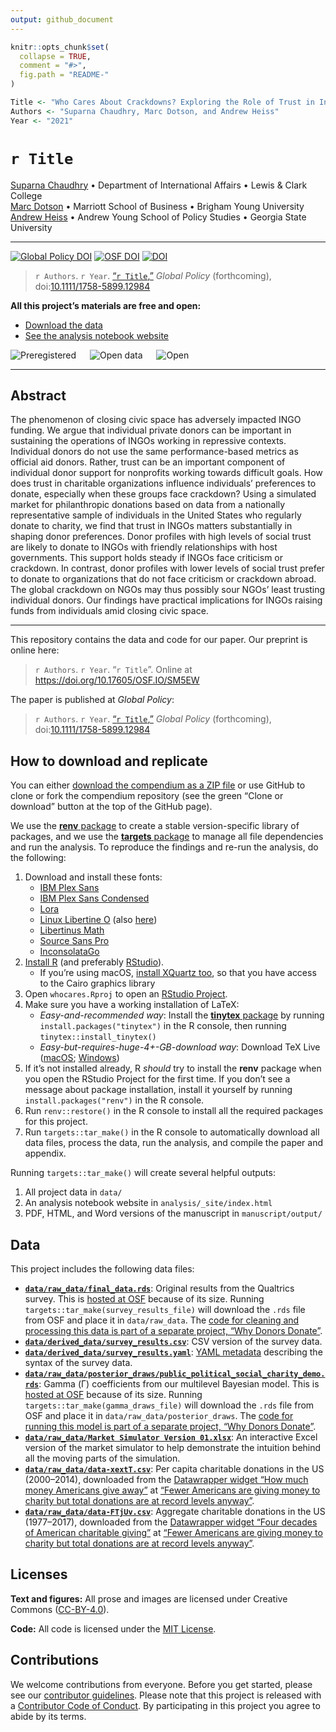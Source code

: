 ```yaml
---
output: github_document
---
```


<!-- README.md is generated from README.Rmd. Please edit that file -->

```r
knitr::opts_chunk$set(
  collapse = TRUE,
  comment = "#>",
  fig.path = "README-"
)

Title <- "Who Cares About Crackdowns? Exploring the Role of Trust in Individual Philanthropy"
Authors <- "Suparna Chaudhry, Marc Dotson, and Andrew Heiss"
Year <- "2021"
```

# `r Title`

[Suparna Chaudhry](http://www.suparnachaudhry.com/) • Department of International Affairs • Lewis & Clark College  
[Marc Dotson](https://marriottschool.byu.edu/directory/details?id=50683) • Marriott School of Business • Brigham Young University  
[Andrew Heiss](https://www.andrewheiss.com/) • Andrew Young School of Policy Studies • Georgia State University

---

[![Global Policy DOI](https://img.shields.io/badge/Global%20Policy%20DOI-10.1111%2F1758--5899.12984-brightgreen)](https://doi.org/10.1111/1758-5899.12984) [![OSF DOI](https://img.shields.io/badge/OSF-10.17605%2FOSF.IO%2FSM5EW-blue)](https://doi.org/10.17605/OSF.IO/SM5EW) [![DOI](https://zenodo.org/badge/DOI/10.5281/zenodo.4064840.svg)](https://doi.org/10.5281/zenodo.4064840)

> `r Authors`. `r Year`. ["`r Title`,"](https://doi.org/10.17605/OSF.IO/SM5EW) *Global Policy* (forthcoming), doi:[10.1111/1758-5899.12984](https://doi.org/10.1111/1758-5899.12984)

**All this project's materials are free and open:**

- [Download the data](#data)
- [See the analysis notebook website](https://stats.andrewheiss.com/who-cares-about-crackdowns/)

![Preregistered](img/preregistered_large_color.png) &emsp; ![Open data](img/data_large_color.png) &emsp; ![Open](img/materials_large_color.png)

---

## Abstract

The phenomenon of closing civic space has adversely impacted INGO funding. We argue that individual private donors can be important in sustaining the operations of INGOs working in repressive contexts. Individual donors do not use the same performance-based metrics as official aid donors. Rather, trust can be an important component of individual donor support for nonprofits working towards difficult goals. How does trust in charitable organizations influence individuals' preferences to donate, especially when these groups face crackdown? Using a simulated market for philanthropic donations based on data from a nationally representative sample of individuals in the United States who regularly donate to charity, we find that trust in INGOs matters substantially in shaping donor preferences. Donor profiles with high levels of social trust are likely to donate to INGOs with friendly relationships with host governments. This support holds steady if INGOs face criticism or crackdown. In contrast, donor profiles with lower levels of social trust prefer to donate to organizations that do not face criticism or crackdown abroad. The global crackdown on NGOs may thus possibly sour NGOs' least trusting individual donors. Our findings have practical implications for INGOs raising funds from individuals amid closing civic space.

---

This repository contains the data and code for our paper. Our preprint is online here:

> `r Authors`. `r Year`. "`r Title`". Online at <https://doi.org/10.17605/OSF.IO/SM5EW>

The paper is published at *Global Policy*: 

> `r Authors`. `r Year`. ["`r Title`,"](https://doi.org/10.17605/OSF.IO/SM5EW) *Global Policy* (forthcoming), doi:[10.1111/1758-5899.12984](https://doi.org/10.1111/1758-5899.12984)

## How to download and replicate

You can either [download the compendium as a ZIP file](/archive/master.zip) or use GitHub to clone or fork the compendium repository (see the green "Clone or download" button at the top of the GitHub page).

We use the [**renv** package](https://rstudio.github.io/renv/articles/renv.html) to create a stable version-specific library of packages, and we use the [**targets** package](https://docs.ropensci.org/targets/) to manage all file dependencies and run the analysis. To reproduce the findings and re-run the analysis, do the following:

1. Download and install these fonts:
    - [IBM Plex Sans](https://fonts.google.com/specimen/IBM+Plex+Sans)
    - [IBM Plex Sans Condensed](https://fonts.google.com/specimen/IBM+Plex+Sans+Condensed)
    - [Lora](https://fonts.google.com/specimen/Lora)
    - [Linux Libertine O](https://www.cufonfonts.com/font/linux-libertine-o) (also [here](https://sourceforge.net/projects/linuxlibertine/))
    - [Libertinus Math](https://github.com/alerque/libertinus)
    - [Source Sans Pro](https://fonts.google.com/specimen/Source+Sans+Pro)
    - [InconsolataGo](https://github.com/ryanoasis/nerd-fonts/tree/master/patched-fonts/InconsolataGo)
2. [Install R](https://cloud.r-project.org/) (and preferably [RStudio](https://www.rstudio.com/products/rstudio/download/#download)).
    - If you're using macOS, [install XQuartz too](https://www.xquartz.org/), so that you have access to the Cairo graphics library
3. Open `whocares.Rproj` to open an [RStudio Project](https://r4ds.had.co.nz/workflow-projects.html).
4. Make sure you have a working installation of LaTeX:
    - *Easy-and-recommended way*: Install the [**tinytex** package](https://yihui.org/tinytex/) by running `install.packages("tinytex")` in the R console, then running `tinytex::install_tinytex()`
    - *Easy-but-requires-huge-4+-GB-download way*: Download TeX Live ([macOS](http://www.tug.org/mactex/); [Windows](https://miktex.org/))
5. If it's not installed already, R *should* try to install the **renv** package when you open the RStudio Project for the first time. If you don't see a message about package installation, install it yourself by running `install.packages("renv")` in the R console.
6. Run `renv::restore()` in the R console to install all the required packages for this project.
7. Run `targets::tar_make()` in the R console to automatically download all data files, process the data, run the analysis, and compile the paper and appendix.

Running `targets::tar_make()` will create several helpful outputs:

1. All project data in `data/`
2. An analysis notebook website in `analysis/_site/index.html`
3. PDF, HTML, and Word versions of the manuscript in `manuscript/output/`


## Data

This project includes the following data files:

- [**`data/raw_data/final_data.rds`**](https://osf.io/n2hwm/): Original results from the Qualtrics survey. This is [hosted at OSF](https://osf.io/n2hwm/) because of its size. Running `targets::tar_make(survey_results_file)` will download the `.rds` file from OSF and place it in `data/raw_data`. The [code for cleaning and processing this data is part of a separate project, "Why Donors Donate"](https://github.com/andrewheiss/why-donors-donate).
- [**`data/derived_data/survey_results.csv`**](data/derived_data/survey_results.csv): CSV version of the survey data.
- [**`data/derived_data/survey_results.yaml`**](data/derived_data/survey_results.yaml): [YAML metadata](https://csvy.org/) describing the syntax of the survey data.
- [**`data/raw_data/posterior_draws/public_political_social_charity_demo.rds`**](https://osf.io/msaz8/): Gamma (Γ) coefficients from our multilevel Bayesian model. This is [hosted at OSF](https://osf.io/msaz8/) because of its size. Running `targets::tar_make(gamma_draws_file)` will download the `.rds` file from OSF and place it in `data/raw_data/posterior_draws`. The [code for running this model is part of a separate project, "Why Donors Donate"](https://github.com/andrewheiss/why-donors-donate).
- [**`data/raw_data/Market Simulator Version 01.xlsx`**](data/raw_data/Market Simulator Version 01.xlsx): An interactive Excel version of the market simulator to help demonstrate the intuition behind all the moving parts of the simulation.
- [**`data/raw_data/data-xextT.csv`**](data/raw_data/data-xextT.csv): Per capita charitable donations in the US (2000–2014), downloaded from the [Datawrapper widget "How much money Americans give away"](https://theconversation.com/fewer-americans-are-giving-money-to-charity-but-total-donations-are-at-record-levels-anyway-98291#xextT) at ["Fewer Americans are giving money to charity but total donations are at record levels anyway"](https://theconversation.com/fewer-americans-are-giving-money-to-charity-but-total-donations-are-at-record-levels-anyway-98291).
- [**`data/raw_data/data-FTjUv.csv`**](data/raw_data/data-FTjUv.csv): Aggregate charitable donations in the US (1977–2017), downloaded from the [Datawrapper widget "Four decades of American charitable giving"](https://theconversation.com/fewer-americans-are-giving-money-to-charity-but-total-donations-are-at-record-levels-anyway-98291#FTjUv) at ["Fewer Americans are giving money to charity but total donations are at record levels anyway"](https://theconversation.com/fewer-americans-are-giving-money-to-charity-but-total-donations-are-at-record-levels-anyway-98291).


## Licenses

**Text and figures:** All prose and images are licensed under Creative Commons ([CC-BY-4.0](http://creativecommons.org/licenses/by/4.0/)).

**Code:** All code is licensed under the [MIT License](LICENSE.md).


## Contributions

We welcome contributions from everyone. Before you get started, please see our [contributor guidelines](CONTRIBUTING.md). Please note that this project is released with a [Contributor Code of Conduct](CONDUCT.md). By participating in this project you agree to abide by its terms.
